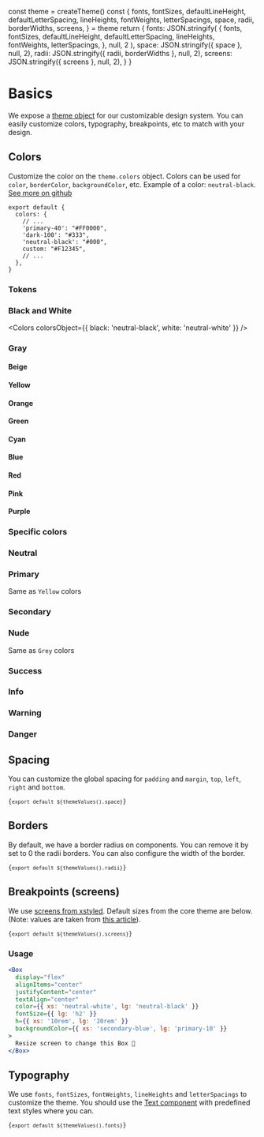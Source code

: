 
  const theme = createTheme()
  const {
    fonts,
    fontSizes,
    defaultLineHeight,
    defaultLetterSpacing,
    lineHeights,
    fontWeights,
    letterSpacings,
    space,
    radii,
    borderWidths,
    screens,
  } = theme
  return {
    fonts: JSON.stringify(
      {
        fonts,
        fontSizes,
        defaultLineHeight,
        defaultLetterSpacing,
        lineHeights,
        fontWeights,
        letterSpacings,
      },
      null,
      2
    ),
    space: JSON.stringify({ space }, null, 2),
    radii: JSON.stringify({ radii, borderWidths }, null, 2),
    screens: JSON.stringify({ screens }, null, 2),
  }
}

# Basics

We expose a [theme object](https://github.com/WTTJ/welcome-ui/blob/main/packages/Core/theme/core.ts) for our customizable design system. You can easily customize colors, typography, breakpoints, etc to match with your design.

## Colors

Customize the color on the `theme.colors` object. Colors can be used for `color`, `borderColor`, `backgroundColor`, etc. Example of a color: `neutral-black`. [See more on github](https://github.com/WTTJ/welcome-ui/blob/main/packages/Core/theme/colors.ts)

```
export default {
  colors: {
    // ...
    'primary-40': "#FF0000",
    'dark-100': "#333",
    'neutral-black': "#000",
    custom: "#F12345",
    // ...
  },
}
```

### Tokens

### Black and White

<Colors colorsObject={{ black: 'neutral-black', white: 'neutral-white' }} />

### Gray

<Colors name="gray" />

#### Beige

<Colors name="beige" />

#### Yellow

<Colors name="yellow" />

#### Orange

<Colors name="orange" />

#### Green

<Colors name="green" />

#### Cyan

<Colors name="cyan" />

#### Blue

<Colors name="blue" />

#### Red

<Colors name="red" />

#### Pink

<Colors name="pink" />

#### Purple

<Colors name="purple" />

### Specific colors

### Neutral

<Colors name="neutral" />

### Primary

Same as `Yellow` colors

<Colors name="primary" />

### Secondary

<Colors name="secondary" />

### Nude

Same as `Grey` colors

<Colors name="nude" />

### Success

<Colors name="success" />

### Info

<Colors name="info" />

### Warning

<Colors name="warning" />

### Danger

<Colors name="danger" />

## Spacing

You can customize the global spacing for `padding` and `margin`, `top`, `left`, `right` and `bottom`.

<Spacing />

<code>{`export default ${themeValues().space}`}</code>

## Borders

By default, we have a border radius on components. You can remove it by set to 0 the radii borders. You can also configure the width of the border.

<code>{`export default ${themeValues().radii}`}</code>

## Breakpoints (screens)

We use [screens from xstyled](https://xstyled.dev/docs/responsive-design/). Default sizes from the core theme are below. (Note: values are taken from [this article](https://medium.com/@uiuxlab/the-most-used-responsive-breakpoints-in-2017-of-mine-9588e9bd3a8a)).

<code>{`export default ${themeValues().screens}`}</code>

### Usage

```jsx column
<Box
  display="flex"
  alignItems="center"
  justifyContent="center"
  textAlign="center"
  color={{ xs: 'neutral-white', lg: 'neutral-black' }}
  fontSize={{ lg: 'h2' }}
  h={{ xs: '10rem', lg: '20rem' }}
  backgroundColor={{ xs: 'secondary-blue', lg: 'primary-10' }}
>
  Resize screen to change this Box 🌝
</Box>
```

## Typography

We use `fonts`, `fontSizes`, `fontWeights`, `lineHeights` and `letterSpacings` to customize the theme. You should use the [Text component](/components/text) with predefined text styles where you can.

<code>{`export default ${themeValues().fonts}`}</code>

<pagination />
